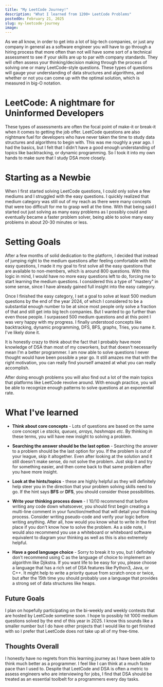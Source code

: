 ```yaml
---
title: "My LeetCode Journey!"
description: "What I learned from 1200+ LeetCode Problems"
postedOn: February 21, 2025
slug: my-leetcode-journey
image:
---
```



As we all know, in order to get into a lot of big-tech companies, or just any company in general as a software engineer
you will have to go through a hiring process that more often than not will have some sort of a technical
assessment to see if your skills are up to par with company standards. They will often assess your thinking/decision
making through the process of solving one or many LeetCode-style questions. These types of questions will gauge 
your understanding of data structures and algorithms, and whether or not you can come up with the optimal solution,
which is measured in big-O notation.

# LeetCode: A nightmare for Uninformed Developers

These types of assessments are often the focal point of make-it or break-it when it comes to getting the job offer.
LeetCode questions are also nightmare fuel for developers who have never taken the time to study data structures and algorithms
to begin with. This was me roughly a year ago. I had the basics, but I felt that I didn't have a good enough understanding of 
topics like backtracking, or dynamic programming. So I took it into my own hands to make sure that I study DSA more closely.

# Starting as a Newbie

When I first started solving LeetCode questions, I could only solve a few mediums and I struggled with the easy questions.
I quickly realized that medium category was still out of my reach as there were many concepts that were too difficult for me
to grasp well at the time. With that being said I started out just solving as many easy problems as I possibly could and eventually 
became a faster problem solver, being able to solve many easy problems in about 20-30 minutes or less.

# Setting Goals 

After a few months of solid dedication to the platform, I decided that instead of jumping right to the medium questions after feeling comfortable
with the easy questions, I made it my goal to first solve all the easy questions that are available to non-members, which is around 800 questions.
With this logic in mind, I would have no more easy questions left to do, forcing me to start learning the medium questions. I considered this a type of 
"mastery" in some sense, since I have already gained full insight into the easy category.

Once I finished the easy category, I set a goal to solve at least 500 medium questions by the end of the year 2024, of which I considered to be a substantial
enough number to be at since most people only solve a fraction of that and still get into big tech companies. But I wanted to go further than even those people.
I surpassed 500 medium questions and at this point I was very happy with my progress. I finally understood concepts like backtracking, dynamic programming,
DFS, BFS, graphs, Tries, you name it. I've likely done it. 

It is honestly crazy to think about the fact that I probably have more knowledge of DSA than most of my 
coworkers, but that doesn't necessarily mean I'm a better programmer. I am now able to solve questions I never thought would have been possible a year go.
It still amazes me that with the right motivation, you can really find yourself amazed at what you can really accomplish.

After doing enough problems you will also find out a lot of the main topics that platforms like LeetCode revolve around. With enough practice,
you will be able to recognize enough patterns to solve questions at an exponential rate.

# What I've learned

- **Think about core concepts** - Lots of questions are based on the same core concept i.e *stacks, queues, arrays, hashmaps etc*. By thinking in these
terms, you will have new insight to solving a problem.

- **Searching the answer should be the last option** - Searching the answer to a problem should be the last option for you. If the problem is out of your league,
skip it altogether. Even after looking at the solution and it still doesn't make sense, do not solve the problem.
Just skip it and try for something easier, and then come back to that same problem after you have more insight.

- **Look at the hints/topics** - these are highly helpful as they will definitely help steer you in the direction that your problem solving skills need to go.
If the hint says **BFS** or **DFS**, you should consider those possibilities.

- **Write your thinking process down** - I 10/10 recommend that before writing any code down whatsoever, you should first begin creating a 
multi-line comment in your function/method that will detail your thinking process. Consider writing pseudo-code and verify your logic before
writing anything. After all, how would you know what to write in the first place if you don't know how to solve the problem. As a side note, I 
would also recommend you use a whiteboard or whiteboard software equivalent to diagram your thinking as well as this is also extremely helpful.

- **Have a good language choice** - Sorry to break it to you, but I definitely don't recommend using C as the language of choice to 
implement an algorithm like Djikstra. If you want life to be easy for you, please choose a language that has a rich set of DSA features like 
Python3, Java, or C++. It might help to write a priority queue from scratch once or twice, but after the 15th time you should probably use a language
that provides a strong set of data structures like heaps.

## Future Goals

I plan on hopefully participating on the bi-weekly and weekly contests that are hosted by LeetCode sometime soon. I hope to possibly hit 1000 medium
questions solved by the end of this year in 2025. I know this sounds like a smaller number but I do have other projects that I would like to get finished 
with so I prefer that LeetCode does not take up all of my free-time.

## Thoughts Overall

I honestly have no regrets from this learning journey as I have been able to think much better as a programmer. I feel like I can think at a much 
faster pace than I used to. Despite that LeetCode and DSA is often a metric to assess engineers who are interviewing for jobs, I find that DSA should be 
treated as an essential toolbelt for a programmers every day tasks.